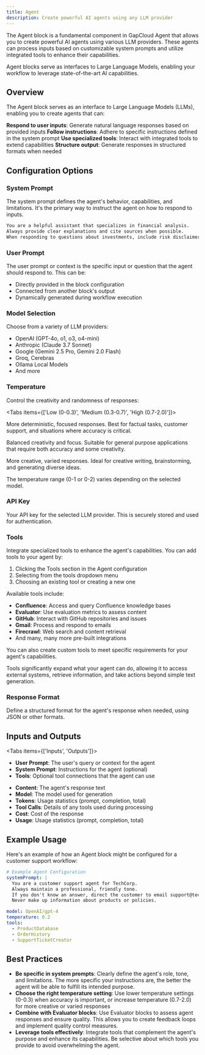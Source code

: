 ```yaml
---
title: Agent
description: Create powerful AI agents using any LLM provider
---
```



The Agent block is a fundamental component in GapCloud Agent that allows you to create powerful AI agents using various LLM providers. These agents can process inputs based on customizable system prompts and utilize integrated tools to enhance their capabilities.

<ThemeImage
  lightSrc="/static/light/agent-light.png"
  darkSrc="/static/dark/agent-dark.png"
  alt="Agent Block"
  width={300}
  height={175}
/>

<Callout type="info">
  Agent blocks serve as interfaces to Large Language Models, enabling your workflow to leverage
  state-of-the-art AI capabilities.
</Callout>

## Overview

The Agent block serves as an interface to Large Language Models (LLMs), enabling you to create agents that can:

<Steps>
  <Step>
    <strong>Respond to user inputs</strong>: Generate natural language responses based on provided
    inputs
  </Step>
  <Step>
    <strong>Follow instructions</strong>: Adhere to specific instructions defined in the system
    prompt
  </Step>
  <Step>
    <strong>Use specialized tools</strong>: Interact with integrated tools to extend capabilities
  </Step>
  <Step>
    <strong>Structure output</strong>: Generate responses in structured formats when needed
  </Step>
</Steps>

## Configuration Options

### System Prompt

The system prompt defines the agent's behavior, capabilities, and limitations. It's the primary way to instruct the agent on how to respond to inputs.

```markdown
You are a helpful assistant that specializes in financial analysis.
Always provide clear explanations and cite sources when possible.
When responding to questions about investments, include risk disclaimers.
```

### User Prompt

The user prompt or context is the specific input or question that the agent should respond to. This can be:

- Directly provided in the block configuration
- Connected from another block's output
- Dynamically generated during workflow execution

### Model Selection

Choose from a variety of LLM providers:

- OpenAI (GPT-4o, o1, o3, o4-mini)
- Anthropic (Claude 3.7 Sonnet)
- Google (Gemini 2.5 Pro, Gemini 2.0 Flash)
- Groq, Cerebras
- Ollama Local Models
- And more

### Temperature

Control the creativity and randomness of responses:

<Tabs items={['Low (0-0.3)', 'Medium (0.3-0.7)', 'High (0.7-2.0)']}>
  <Tab>
    <p>
      More deterministic, focused responses. Best for factual tasks, customer support, and
      situations where accuracy is critical.
    </p>
  </Tab>
  <Tab>
    <p>
      Balanced creativity and focus. Suitable for general purpose applications that require both
      accuracy and some creativity.
    </p>
  </Tab>
  <Tab>
    <p>
      More creative, varied responses. Ideal for creative writing, brainstorming, and generating
      diverse ideas.
    </p>
  </Tab>
</Tabs>

<p className="mt-4 text-sm text-gray-600 dark:text-gray-400">
  The temperature range (0-1 or 0-2) varies depending on the selected model.
</p>

### API Key

Your API key for the selected LLM provider. This is securely stored and used for authentication.

### Tools

Integrate specialized tools to enhance the agent's capabilities. You can add tools to your agent by:

1. Clicking the Tools section in the Agent configuration
2. Selecting from the tools dropdown menu
3. Choosing an existing tool or creating a new one

<ThemeImage
  lightSrc="/static/light/tooldropdown-light.png"
  darkSrc="/static/dark/tooldropdown-dark.png"
  alt="Tools Dropdown"
  width={150}
  height={125}
/>

Available tools include:

- **Confluence**: Access and query Confluence knowledge bases
- **Evaluator**: Use evaluation metrics to assess content
- **GitHub**: Interact with GitHub repositories and issues
- **Gmail**: Process and respond to emails
- **Firecrawl**: Web search and content retrieval
- And many, many more pre-built integrations

You can also create custom tools to meet specific requirements for your agent's capabilities.

<Callout type="info">
  Tools significantly expand what your agent can do, allowing it to access external systems,
  retrieve information, and take actions beyond simple text generation.
</Callout>

### Response Format

Define a structured format for the agent's response when needed, using JSON or other formats.

## Inputs and Outputs

<Tabs items={['Inputs', 'Outputs']}>
  <Tab>
    <ul className="list-disc space-y-2 pl-6">
      <li>
        <strong>User Prompt</strong>: The user's query or context for the agent
      </li>
      <li>
        <strong>System Prompt</strong>: Instructions for the agent (optional)
      </li>
      <li>
        <strong>Tools</strong>: Optional tool connections that the agent can use
      </li>
    </ul>
  </Tab>
  <Tab>
    <ul className="list-disc space-y-2 pl-6">
      <li>
        <strong>Content</strong>: The agent's response text
      </li>
      <li>
        <strong>Model</strong>: The model used for generation
      </li>
      <li>
        <strong>Tokens</strong>: Usage statistics (prompt, completion, total)
      </li>
      <li>
        <strong>Tool Calls</strong>: Details of any tools used during processing
      </li>
      <li>
        <strong>Cost</strong>: Cost of the response
      </li>
      <li>
        <strong>Usage</strong>: Usage statistics (prompt, completion, total)
      </li>
    </ul>
  </Tab>
</Tabs>

## Example Usage

Here's an example of how an Agent block might be configured for a customer support workflow:

```yaml
# Example Agent Configuration
systemPrompt: |
  You are a customer support agent for TechCorp.
  Always maintain a professional, friendly tone.
  If you don't know an answer, direct the customer to email support@techcorp.com.
  Never make up information about products or policies.

model: OpenAI/gpt-4
temperature: 0.2
tools:
  - ProductDatabase
  - OrderHistory
  - SupportTicketCreator
```

## Best Practices

- **Be specific in system prompts**: Clearly define the agent's role, tone, and limitations. The more specific your instructions are, the better the agent will be able to fulfill its intended purpose.
- **Choose the right temperature setting**: Use lower temperature settings (0-0.3) when accuracy is important, or increase temperature (0.7-2.0) for more creative or varied responses
- **Combine with Evaluator blocks**: Use Evaluator blocks to assess agent responses and ensure quality. This allows you to create feedback loops and implement quality control measures.
- **Leverage tools effectively**: Integrate tools that complement the agent's purpose and enhance its capabilities. Be selective about which tools you provide to avoid overwhelming the agent.
